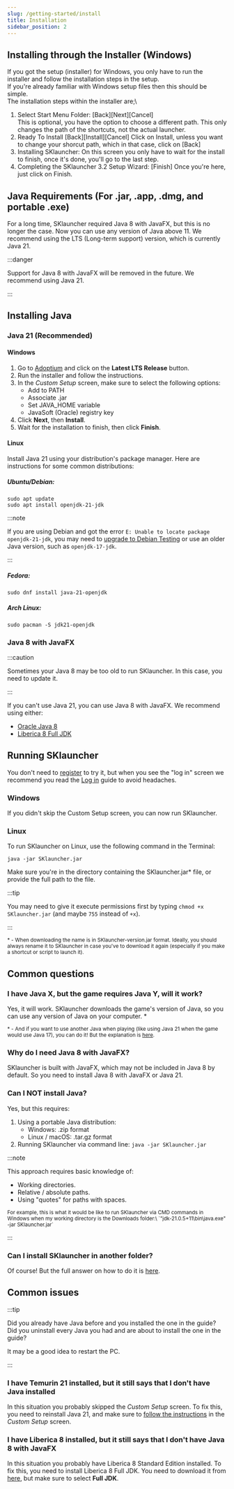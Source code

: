 ```yaml
---
slug: /getting-started/install
title: Installation
sidebar_position: 2
---
```


## Installing through the Installer (Windows)

If you got the setup (installer) for Windows, you only have to run the installer and follow the installation steps in the setup.\
If you're already familiar with Windows setup files then this should be simple.\
The installation steps within the installer are;\
1. Select Start Menu Folder: [Back][Next][Cancel]\
This is optional, you have the option to choose a different path. This only changes the path of the shortcuts, not the actual launcher.
2. Ready To Install [Back][Install][Cancel]
Click on Install, unless you want to change your shorcut path, which in that case, click on [Back]
3. Installing SKlauncher: 
On this screen you only have to wait for the install to finish, once it's done, you'll go to the last step.
4. Completing the SKlauncher 3.2 Setup Wizard: [Finish]
Once you're here, just click on Finish.

## Java Requirements (For .jar, .app, .dmg, and portable .exe)
For a long time, SKlauncher required Java 8 with JavaFX, but this is no longer the case. 
Now you can use any version of Java above 11. We recommend using the LTS (Long-term support) version, which is currently Java 21.

:::danger

Support for Java 8 with JavaFX will be removed in the future. We recommend using Java 21.

:::

## Installing Java

### Java 21 (Recommended)

#### Windows
1. Go to [Adoptium](https://adoptium.net/) and click on the **Latest LTS Release** button.
2. Run the installer and follow the instructions.
3. In the *Custom Setup* screen, make sure to select the following options:
    - Add to PATH
    - Associate .jar
    - Set JAVA_HOME variable
    - JavaSoft (Oracle) registry key
4. Click **Next**, then **Install**.
5. Wait for the installation to finish, then click **Finish**.

#### Linux
Install Java 21 using your distribution's package manager. Here are instructions for some common distributions:

##### Ubuntu/Debian:
```
sudo apt update
sudo apt install openjdk-21-jdk
```
:::note

If you are using Debian and got the error ```E: Unable to locate package openjdk-21-jdk```, you may need to [upgrade to Debian Testing](https://wiki.debian.org/DebianTesting#How_to_upgrade_to_Debian_.28next-stable.29_Testing) or use an older Java version, such as ```openjdk-17-jdk```.

:::

##### Fedora:
```
sudo dnf install java-21-openjdk
```

##### Arch Linux:
```
sudo pacman -S jdk21-openjdk
```

### Java 8 with JavaFX

:::caution

Sometimes your Java 8 may be too old to run SKlauncher. In this case, you need to update it.

:::

If you can't use Java 21, you can use Java 8 with JavaFX. We recommend using either:
- [Oracle Java 8](https://www.java.com/en/download/)
- [Liberica 8 Full JDK](https://bell-sw.com/pages/downloads/#jdk-8-lts)

## Running SKlauncher
You don't need to [register](/getting-started/register) to try it, but when you see the "log in" screen we recommend you read the [Log in](/getting-started/login) guide to avoid headaches.

### Windows
If you didn't skip the Custom Setup screen, you can now run SKlauncher.

### Linux
To run SKlauncher on Linux, use the following command in the Terminal:

```
java -jar SKlauncher.jar
```

Make sure you're in the directory containing the SKlauncher.jar\* file, or provide the full path to the file.

:::tip

You may need to give it execute permissions first by typing `chmod +x SKlauncher.jar` (and maybe `755` instead of `+x`).

:::

<small>\* - When downloading the name is in SKlauncher-version.jar format. Ideally, you should always rename it to SKlauncher in case you've to download it again (especially if you make a shortcut or script to launch it).</small>

## Common questions

### I have Java X, but the game requires Java Y, will it work?
Yes, it will work. SKlauncher downloads the game's version of Java, so you can use any version of Java on your computer. \*

<small>\* - And if you want to use another Java when playing (like using Java 21 when the game would use Java 17), you can do it! But the explanation is [here](/faq/launcher-related#can-i-use-a-different-java-for-the-game).</small>

### Why do I need Java 8 with JavaFX?
SKlauncher is built with JavaFX, which may not be included in Java 8 by default. So you need to install Java 8 with JavaFX or Java 21.

### Can I NOT install Java?
Yes, but this requires:
1. Using a portable Java distribution:
    - Windows: .zip format
    - Linux / macOS: .tar.gz format
2. Running SKlauncher via command line: `java -jar SKlauncher.jar`

:::note

This approach requires basic knowledge of:
- Working directories.
- Relative / absolute paths.
- Using "quotes" for paths with spaces.

<small>
    For example, this is what it would be like to run SKlauncher via CMD commands in Windows when my working directory is the Downloads folder:\
    `"jdk-21.0.5+11\bin\java.exe" -jar SKlauncher.jar`
</small>

:::

### Can I install SKlauncher in another folder?
Of course! But the full answer on how to do it is [here](/faq/launcher-related#can-i-install-sklauncher-in-another-folder).

## Common issues

:::tip

Did you already have Java before and you installed the one in the guide?\
Did you uninstall every Java you had and are about to install the one in the guide?

It may be a good idea to restart the PC.

:::

### I have Temurin 21 installed, but it still says that I don't have Java installed
In this situation you probably skipped the *Custom Setup* screen. To fix this, you need to reinstall Java 21,
and make sure to [follow the instructions](/getting-started/install#windows) in the *Custom Setup* screen.

### I have Liberica 8 installed, but it still says that I don't have Java 8 with JavaFX
In this situation you probably have Liberica 8 Standard Edition installed. To fix this, you need to install Liberica 8 Full JDK.
You need to download it from [here](https://bell-sw.com/pages/downloads/#jdk-8-lts), but make sure to select **Full JDK**.
